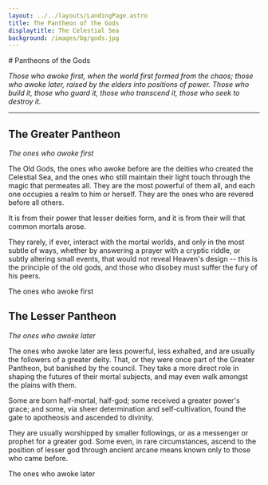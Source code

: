 ```yaml
---
layout: ../../layouts/LandingPage.astro
title: The Pantheon of the Gods
displaytitle: The Celestial Sea
background: /images/bg/gods.jpg
---
```


<ColourBand>
# Pantheons of the Gods
</ColourBand>

<CBox>

*Those who awoke first, when the world first formed from the chaos; those who awoke later, raised by the elders into positions of power. Those who build it, those who guard it, those who transcend it, those who seek to destroy it.*

---

<SidePanel image="/images/gods/greater-pantheon.jpg" alt="monumental buildings atop mountains" adjustment="20%" >

## The Greater Pantheon
_The ones who awoke first_

The Old Gods, the ones who awoke before are the deities who created the Celestial Sea, and the ones who still maintain their light touch through the magic that permeates all. They are the most powerful of them all, and each one occupies a realm to him or herself. They are the ones who are revered before all others.

It is from their power that lesser deities form, and it is from their will that common mortals arose.

They rarely, if ever, interact with the mortal worlds, and only in the most subtle of ways, whether by answering a prayer with a cryptic riddle, or subtly altering small events, that would not reveal Heaven's design -- this is the principle of the old gods, and those who disobey must suffer the fury of his peers.

<CMButton href="greater-pantheon/">
The ones who awoke first
</CMButton>

</SidePanel>


<SidePanel image="/images/gods/lesser-pantheon.jpg" alt="Statues of gods within an overgrown forest" adjustment="70%" right>

## The Lesser Pantheon
_The ones who awoke later_

The ones who awoke later are less powerful, less exhalted, and are usually the followers of a greater deity. That, or they were once part of the Greater Pantheon, but banished by the council. They take a more direct role in shaping the futures of their mortal subjects, and may even walk amongst the plains with them.

Some are born half-mortal, half-god; some received a greater power's grace; and some, via sheer determination and self-cultivation, found the gate to apotheosis and ascended to divinity.

They are usually worshipped by smaller followings, or as a messenger or prophet for a greater god. Some even, in rare circumstances, ascend to the position of lesser god through ancient arcane means known only to those who came before.

<CMButton href="lesser-pantheon/">
The ones who awoke later
</CMButton>
</SidePanel>

</CBox>
